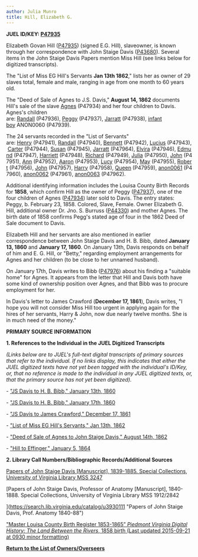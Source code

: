 ```yaml
---
author: Julia Munro
title: Hill, Elizabeth G.
---
```

**JUEL ID/KEY: **[P47935](http://juel.iath.virginia.edu/public_person?person=47935 "P47935")**[  
](http://juel.iath.virginia.edu/public_person?person=47002 "P47002")**

Elizabeth Govan Hill ([P47935](http://juel.iath.virginia.edu/public_person?person=47935 "P47935")) (signed E.G. Hill), slaveowner, is known through her correspondence with John Staige Davis ([P43680](http://juel.iath.virginia.edu/public_person?person=43680 "P43680")). Several items in the John Staige Davis Papers mention Miss Hill (see links below for digitized transcripts). 

The "List of Miss EG Hill's Servants **Jan 13th 1862**," lists her as owner of 29 slaves total, female and male, ranging in age from one month to 60 years old.

The "Deed of Sale of Agnes to J.S. Davis," **August 14, 1862** documents Hill's sale of the slave [Agnes](http://juel.iath.virginia.edu/node/864 "Agnes") (P47934) and her four children to Davis. Agnes's children are: [Randall](http://juel.iath.virginia.edu/node/865 "Randall") (P47936), [Peggy](http://juel.iath.virginia.edu/node/866 "Peggy") (P47937), [Jarratt](http://juel.iath.virginia.edu/node/867 "Jarratt") (P47938), [infant boy](http://juel.iath.virginia.edu/node/868 "Infant boy") ANON0060 (P47939).

The 24 servants recorded in the "List of Servants" are: [Henry](http://juel.iath.virginia.edu/node/873 "----, HENRY") (P47941), [Randall](http://juel.iath.virginia.edu/node/872 "----, RANDALL") (P47940), [Bennett](http://juel.iath.virginia.edu/node/874 "----, BENNETT") (P47942), [Lucius](http://juel.iath.virginia.edu/node/875 "----, LUCIUS") (P47943), [Carter](http://juel.iath.virginia.edu/node/876 "----, CARTER") (P47944), [Susan](http://juel.iath.virginia.edu/node/877 "----, SUSAN") (P47945), [Jarratt](http://juel.iath.virginia.edu/node/878 "----, JARRATT") (P47964), [Elvira](http://juel.iath.virginia.edu/node/879 "----, ELVIRA") (P47946), [Edmund](http://juel.iath.virginia.edu/node/880 "----, EDMUND") (P47947), [Harriett](http://juel.iath.virginia.edu/node/881 "----, HARRIETT") (P47948), [Richard](http://juel.iath.virginia.edu/node/882 "----, RICHARD") (P47949), [Julia](http://juel.iath.virginia.edu/node/883 "----, JULIA") (P47950), [John](http://juel.iath.virginia.edu/node/884 "----, JOHN") (P47951), [Ann](http://juel.iath.virginia.edu/node/885 "----, ANN") (P47952), [Aaron](http://juel.iath.virginia.edu/node/886 "----, AARON") (P47953), [Lucy](http://juel.iath.virginia.edu/node/887 "----, LUCY") (P47954), [May](http://juel.iath.virginia.edu/node/888 "----, MAY") (P47955), [Robert](http://juel.iath.virginia.edu/node/889 "----, ROBERT") (P47956), [John](http://juel.iath.virginia.edu/node/890 "----, JOHN") (P47957), [Harry](http://juel.iath.virginia.edu/node/891 "----, HARRY") (P47958), [Queen](http://juel.iath.virginia.edu/node/892 "----, QUEEN") (P47959), [anon0061](http://juel.iath.virginia.edu/node/869 "ANON0060") (P47960), [anon0062](http://juel.iath.virginia.edu/node/870 "ANON0062") (P47961), [anon0063](http://juel.iath.virginia.edu/node/871 "ANON0063") (P47962). 

Additional identifying information includes the Louisa County Birth Records for **1858**, which confirm Hill as the owner of Peggy ([P47937](http://juel.iath.virginia.edu/public_person?person=47937 "P47937")), one of the four children of Agnes ([P47934](http://juel.iath.virginia.edu/public_person?person=47934 "P47934")) later sold to Davis. The entry states: Peggy, b. February 23, 1858. Colored, Slave, Female. Owner Elizabeth G. Hill, additional owner Dr. Jno. S. Burruss ([P44330](http://juel.iath.virginia.edu/public_person?person=44330 "P44330")) and mother Agnes. The birth date of 1858 confirms Pegg's stated age of four in the 1862 Deed of Sale document to Davis. 

Elizabeth Hill and her servants are also mentioned in earlier correspondence between John Staige Davis and H. B. Bibb, dated **January 13, 1860** and **January 17, 1860**. On January 13th, Davis responds on behalf of him and E. G. Hill, or "Betty," regarding employment arrangements for Agnes and her children (to be close to her unnamed husband). 

On January 17th, Davis writes to Bibb ([P47976](http://juel.iath.virginia.edu/public_person?person=47976 "P47976")) about his finding a "suitable home" for Agnes. It appears from the letter that Hill and Davis both have some kind of ownership position over Agnes, and that Bibb was to procure employment for her. 

In Davis's letter to James Crawford (**December 17, 1861**), Davis writes, "I hope you will not consider Miss Hill too urgent in applying again for the hires of her servants, Harry & John, now due nearly twelve months. She is in much need of the money." 

**PRIMARY SOURCE INFORMATION** 

**1\. References to the Individual in the JUEL Digitized Transcripts**

_(Links below are to JUEL's full-text digital transcripts of primary sources that refer to the individual. If no links display, this indicates that either the JUEL digitized texts have not yet been tagged with the individual's ID/Key, or, that no reference is made to the individual in any JUEL digitized texts, or, that the primary source has not yet been digitized)._   

\- ["JS Davis to H. B. Bibb," January 13th, 1860](http://juel.iath.virginia.edu/node/343?doc=/juel_display/Cadavers/JS_Davis/Bibb_1860_01_13 "Letter to Bibb, January 13, 1860")

\- ["JS Davis to H. B. Bibb," January 17th, 1860](http://juel.iath.virginia.edu/node/343?doc=/juel_display/Cadavers/JS_Davis/Bibb_1860_01_17 "JH Cocke to HB Bibb, 1860")

\- ["JS Davis to James Crawford," December 17, 1861](http://juel.iath.virginia.edu/node/343?doc=/juel_display/Cadavers/JS_Davis/Crawford_1861_12_17 "JS Davis to James Crawford, 1861")

\- ["List of Miss EG Hill's Servants," Jan 13th, 1862](http://juel.iath.virginia.edu/node/343?doc=/juel_display/Cadavers/Hill_1862_01_13 "List of Miss EG Hill's Servants")

\- ["Deed of Sale of Agnes to John Staige Davis," August 14th, 1862](http://juel.iath.virginia.edu/node/343?doc=/juel_display/Cadavers/Deed_JSDavis_1862_08_14 "Deed of Sale of Agnes to John Staige Davis")

\- ["Hill to Effinger," January 5, 1864](http://juel.iath.virginia.edu/node/343?doc=/juel_display/Cadavers/Effinger_1864_01_05 "Hill to Effinger, 1864")

**2\. Library Call Numbers/Bibliographic Records/Additional Sources**

[Papers of John Staige Davis \[Manuscript\], 1839-1885. Special Collections, University of Virginia Library MSS 3247](https://search.lib.virginia.edu/catalog/u3929949 "John Staige Davis Papers")  
[](http://search.lib.virginia.edu/catalog/u6607353 "Proctor's Daybook")

  
[Papers of John Staige Davis, Professor of Anatomy \[Manuscript\], 1840-1888. Special Collections, University of Virginia Library MSS 1912/2842  
  
](https://search.lib.virginia.edu/catalog/u3930111 "Papers of John Staige Davis, Prof. Anatomy 1840-88")

["Master Louisa County Birth Register 1853-1865” _Piedmont Virginia Digital History: The Land Between the Rivers_](http://piedmontvahistory.org/archives14/index.php/items/show/1696 "Louisa County Birth Records, 1853-1865")[, 1858 birth (Last updated 2015-09-21 at 0930 minor formatting)](http://piedmontvahistory.org/archives14/index.php/items/show/1696 "Louisa County Birth Records, 1853-1865")  

**[Return to the List of Owners/Overseers](http://juel.iath.virginia.edu/node/415 "Return to the List of Owners/Overseers")**